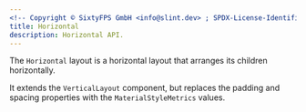 ```yaml
---
<!-- Copyright © SixtyFPS GmbH <info@slint.dev> ; SPDX-License-Identifier: MIT -->
title: Horizontal
description: Horizontal API.
---
```




The `Horizontal` layout is a horizontal layout that arranges its children horizontally.

It extends the `VerticalLayout` component, but replaces the padding and spacing properties with the `MaterialStyleMetrics` values.
